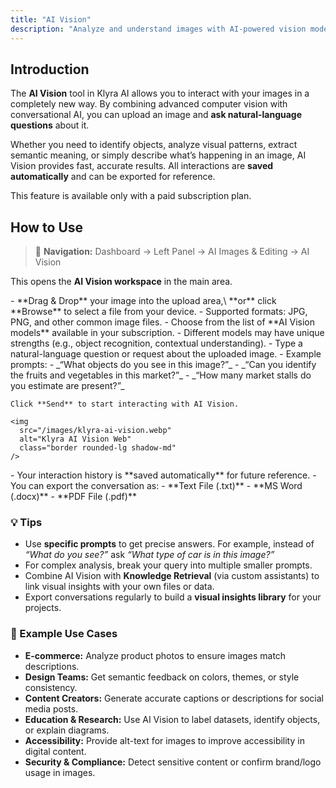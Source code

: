 ```yaml
---
title: "AI Vision"
description: "Analyze and understand images with AI-powered vision models. Upload a picture, ask questions, and get instant insights into its contents and semantics."
---
```


## Introduction

The **AI Vision** tool in Klyra AI allows you to interact with your images in a completely new way. By combining advanced computer vision with conversational AI, you can upload an image and **ask natural-language questions** about it.

Whether you need to identify objects, analyze visual patterns, extract semantic meaning, or simply describe what’s happening in an image, AI Vision provides fast, accurate results. All interactions are **saved automatically** and can be exported for reference.

<Warning>
  This feature is available only with a paid subscription plan.
</Warning>

## How to Use

> 🔎 **Navigation:** Dashboard → Left Panel → AI Images & Editing → AI Vision

This opens the **AI Vision workspace** in the main area.

<Steps>
  <Step title="Upload your image">
    - **Drag & Drop** your image into the upload area,\
      **or** click **Browse** to select a file from your device.
    - Supported formats: JPG, PNG, and other common image files.
  </Step>
  <Step title="Select an AI Model">
    - Choose from the list of **AI Vision models** available in your subscription.
    - Different models may have unique strengths (e.g., object recognition, contextual understanding).
  </Step>
  <Step title="Enter your prompt">
    - Type a natural-language question or request about the uploaded image.
    - Example prompts:
      - _“What objects do you see in this image?”_
      - _“Can you identify the fruits and vegetables in this market?”_
      - _“How many market stalls do you estimate are present?”_

    Click **Send** to start interacting with AI Vision.

    <img
      src="/images/klyra-ai-vision.webp"
      alt="Klyra AI Vision Web"
      class="border rounded-lg shadow-md"
    />
  </Step>
  <Step title="Review and export results">
    - Your interaction history is **saved automatically** for future reference.
    - You can export the conversation as:
      - **Text File (.txt)**
      - **MS Word (.docx)**
      - **PDF File (.pdf)**
  </Step>
</Steps>

### 💡 Tips

- Use **specific prompts** to get precise answers. For example, instead of _“What do you see?”_ ask _“What type of car is in this image?”_
- For complex analysis, break your query into multiple smaller prompts.
- Combine AI Vision with **Knowledge Retrieval** (via custom assistants) to link visual insights with your own files or data.
- Export conversations regularly to build a **visual insights library** for your projects.

### 📌 Example Use Cases

- **E-commerce:** Analyze product photos to ensure images match descriptions.
- **Design Teams:** Get semantic feedback on colors, themes, or style consistency.
- **Content Creators:** Generate accurate captions or descriptions for social media posts.
- **Education & Research:** Use AI Vision to label datasets, identify objects, or explain diagrams.
- **Accessibility:** Provide alt-text for images to improve accessibility in digital content.
- **Security & Compliance:** Detect sensitive content or confirm brand/logo usage in images.